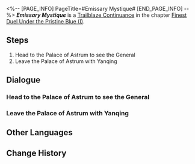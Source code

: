 <%-- [PAGE_INFO]
PageTitle=#Emissary Mystique#
[END_PAGE_INFO] --%>
{{Stub|Dialogue.}}
{{Mission Infobox
|id            = 2022008
|title         = 
|image         = <!--Mission Emissary Mystique.png-->
|type          = Trailblaze Continuance
|event_name    = 
|chapter       = Finest Duel Under the Pristine Blue (I)
|requirements  = [[Trailblaze Continuance]] ''[[Homecoming Wardance]]'' completed
|summary       = Accompanied by Yanqing, you all finally gained a meeting with Jing Yuan, learning the purpose of the Wardance's revival after the Ambrosial Arbor crisis. You also learned of the generals of the Zhuming and Yaoqing coming forth to observe the ceremony.<br />Their motives were anything but earnest.
|characters    = Trailblazer
|startLocation = [[<!--starting world-->]] - [[<!--starting area-->]]
|world         = <!--starting world-->
|area          = <!--starting area-->
|prev          = Homecoming Wardance
|next          = From Growls to Grace
|rewards       = Trailblaze EXP*400; Stellar Jade*50; Traveler's Guide*4; Refined Aether*5; Credit*30,000
}}
'''''Emissary Mystique''''' is a [[Trailblaze Continuance]] in the chapter [[Finest Duel Under the Pristine Blue (I)]].

==Steps==
# Head to the Palace of Astrum to see the General
# Leave the Palace of Astrum with Yanqing

<!--
==Gameplay Notes==

--><!--
==Trial Character==

-->
==Dialogue==
{{Stub Dialogue}}
===Head to the Palace of Astrum to see the General===
{{Mission Description|type=continuance|location=<!--to be added-->|With Yanqing welcoming you, you returned to the Xianzhou Luofu, where you have been away for a &mdash; um, not a particularly long time &mdash; to participate in the upcoming Wardance.<br />The general awaits your arrival in the Palace of Astrum. What kind of task will he use to "welcome" the guests from the Express? Just thinking about it is making you feel the tiniest bit of flutter.}}
{{Dialogue Start}}
:{{tx}}
{{Dialogue End}}

===Leave the Palace of Astrum with Yanqing===
{{Mission Description|type=continuance|location=<!--to be added-->|update|Accompanied by Yanqing, you all finally gained a meeting with Jing Yuan, learning the purpose of the Wardance's revival after the Ambrosial Arbor crisis. You also learned of the generals of the Zhuming and Yaoqing coming forth to observe the ceremony.<br />Their motives were anything but earnest.}}
{{Dialogue Start}}
:{{tx}}
{{Dialogue End}}

==Other Languages==
{{Other Languages
|en   = Emissary Mystique
|zhs  = 衔令来使，真意难识
|zht  = 銜令來使，真意難識
|ja   = 真意掴めぬ使節
|ko   = 진의를 알 수 없는 사절
|es   = Emisarios de intención ignota
|fr   = Légendes secrètes
|ru   = Приезд вельможей, намеренья ложные
|th   = ทูตผู้ยากจะคาดเดาประสงค์
|vi   = Sứ Giả Nhận Lệnh, Hàm Ý Khó Dò
|de   = Abgesandter unbekannter Absichten
|id   = Utusan dengan Tujuan Misterius
|pt   = Emissário Místico
}}

==Change History==
{{Change History|2.4}}
